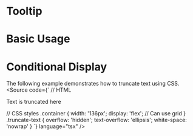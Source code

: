 
<Meta of={TooltipStories} />

# Tooltip

<Description of={TooltipStories.DisplayTooltipWithoutTrigger} />
<Canvas of={TooltipStories.DisplayTooltipWithoutTrigger} />
<RenderHtmlMarkup of={TooltipStories.DisplayTooltipWithoutTrigger} />

<Controls />

# Basic Usage

<Description of={TooltipStories.BasicUsage} />
<Canvas of={TooltipStories.BasicUsage} />

# Conditional Display

<Description of={TooltipStories.ConditionalDisplay} />
<Canvas of={TooltipStories.ConditionalDisplay} />

The following example demonstrates how to truncate text using CSS.
<Source code={`
// HTML
<div class="container">
  <span class="truncate-text">Text is truncated here</span>
</div>

// CSS styles
.container {
  width: '136px';
  display: 'flex'; // Can use grid
}
.truncate-text {
  overflow: 'hidden';
  text-overflow: 'ellipsis';
  white-space: 'nowrap'
}
`} language="tsx" />
